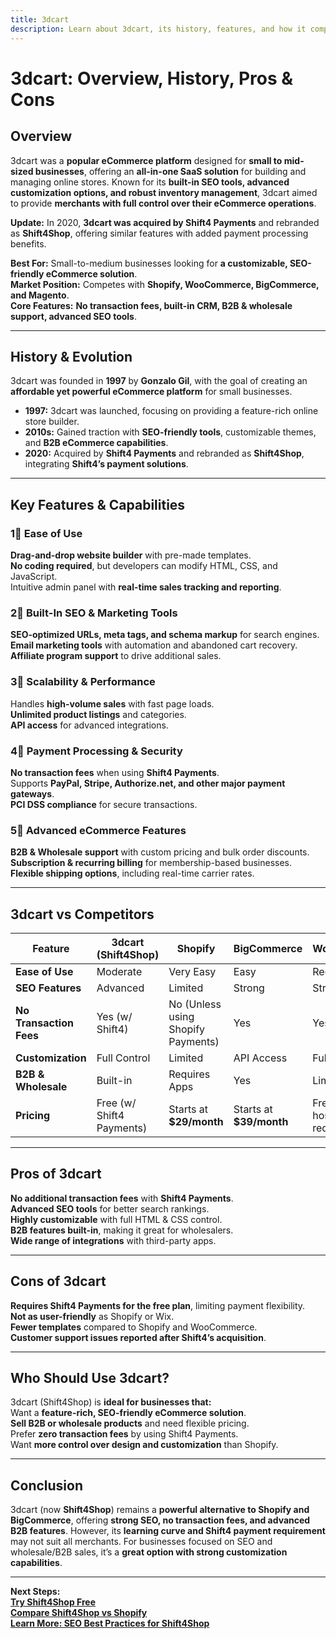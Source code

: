 ```yaml
---
title: 3dcart  
description: Learn about 3dcart, its history, features, and how it compares to other eCommerce platforms.  
---
```


# **3dcart: Overview, History, Pros & Cons**  

## **Overview**  
3dcart was a **popular eCommerce platform** designed for **small to mid-sized businesses**, offering an **all-in-one SaaS solution** for building and managing online stores. Known for its **built-in SEO tools, advanced customization options, and robust inventory management**, 3dcart aimed to provide **merchants with full control over their eCommerce operations**.  

 **Update:** In 2020, **3dcart was acquired by Shift4 Payments** and rebranded as **Shift4Shop**, offering similar features with added payment processing benefits.  

 **Best For:** Small-to-medium businesses looking for **a customizable, SEO-friendly eCommerce solution**.  
 **Market Position:** Competes with **Shopify, WooCommerce, BigCommerce, and Magento**.  
 **Core Features:** **No transaction fees, built-in CRM, B2B & wholesale support, advanced SEO tools**.  

---

## **History & Evolution**  
3dcart was founded in **1997** by **Gonzalo Gil**, with the goal of creating an **affordable yet powerful eCommerce platform** for small businesses.  

- **1997:** 3dcart was launched, focusing on providing a feature-rich online store builder.  
- **2010s:** Gained traction with **SEO-friendly tools**, customizable themes, and **B2B eCommerce capabilities**.  
- **2020:** Acquired by **Shift4 Payments** and rebranded as **Shift4Shop**, integrating **Shift4’s payment solutions**.  

---

## **Key Features & Capabilities**  

### **1⃣ Ease of Use**  
 **Drag-and-drop website builder** with pre-made templates.  
 **No coding required**, but developers can modify HTML, CSS, and JavaScript.  
 Intuitive admin panel with **real-time sales tracking and reporting**.  

### **2⃣ Built-In SEO & Marketing Tools**  
 **SEO-optimized URLs, meta tags, and schema markup** for search engines.  
 **Email marketing tools** with automation and abandoned cart recovery.  
 **Affiliate program support** to drive additional sales.  

### **3⃣ Scalability & Performance**  
 Handles **high-volume sales** with fast page loads.  
 **Unlimited product listings** and categories.  
 **API access** for advanced integrations.  

### **4⃣ Payment Processing & Security**  
 **No transaction fees** when using **Shift4 Payments**.  
 Supports **PayPal, Stripe, Authorize.net, and other major payment gateways**.  
 **PCI DSS compliance** for secure transactions.  

### **5⃣ Advanced eCommerce Features**  
 **B2B & Wholesale support** with custom pricing and bulk order discounts.  
 **Subscription & recurring billing** for membership-based businesses.  
 **Flexible shipping options**, including real-time carrier rates.  

---

## **3dcart vs Competitors**  

| Feature                 | 3dcart (Shift4Shop) | Shopify         | BigCommerce      | WooCommerce    |
|-------------------------|--------------------|----------------|-----------------|----------------|
| **Ease of Use**         |  Moderate       |  Very Easy   |  Easy         |  Requires Setup |
| **SEO Features**        |  Advanced       |  Limited     |  Strong       |  Strong      |
| **No Transaction Fees** |  Yes (w/ Shift4) |  No (Unless using Shopify Payments) |  Yes |  Yes |
| **Customization**       |  Full Control   |  Limited     |  API Access   |  Full Control |
| **B2B & Wholesale**     |  Built-in       |  Requires Apps |  Yes |  Limited |
| **Pricing**             | Free (w/ Shift4 Payments) | Starts at **$29/month** | Starts at **$39/month** | Free (but hosting required) |

---

## **Pros of 3dcart**  
 **No additional transaction fees** with **Shift4 Payments**.  
 **Advanced SEO tools** for better search rankings.  
 **Highly customizable** with full HTML & CSS control.  
 **B2B features built-in**, making it great for wholesalers.  
 **Wide range of integrations** with third-party apps.  

---

## **Cons of 3dcart**  
 **Requires Shift4 Payments for the free plan**, limiting payment flexibility.  
 **Not as user-friendly** as Shopify or Wix.  
 **Fewer templates** compared to Shopify and WooCommerce.  
 **Customer support issues reported after Shift4’s acquisition**.  

---

## **Who Should Use 3dcart?**  
3dcart (Shift4Shop) is **ideal for businesses that:**  
 Want a **feature-rich, SEO-friendly eCommerce solution**.  
 **Sell B2B or wholesale products** and need flexible pricing.  
 Prefer **zero transaction fees** by using Shift4 Payments.  
 Want **more control over design and customization** than Shopify.  

---

## **Conclusion**  
3dcart (now **Shift4Shop**) remains a **powerful alternative to Shopify and BigCommerce**, offering **strong SEO, no transaction fees, and advanced B2B features**. However, its **learning curve and Shift4 payment requirement** may not suit all merchants. For businesses focused on SEO and wholesale/B2B sales, it’s a **great option with strong customization capabilities**.  

---

 **Next Steps:**  
 **[Try Shift4Shop Free](https://www.shift4shop.com/)**  
 **[Compare Shift4Shop vs Shopify](#)**  
 **[Learn More: SEO Best Practices for Shift4Shop](#)**  
